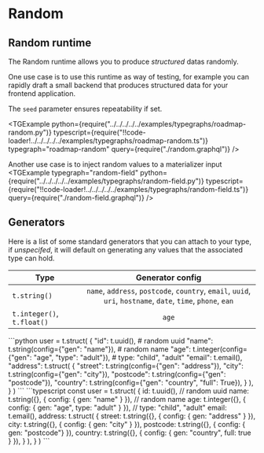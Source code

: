 

# Random

## Random runtime
The Random runtime allows you to produce *structured* datas randomly.

One use case is to use this runtime as way of testing, for example you can rapidly draft a small backend that produces structured data for your frontend application.

The `seed` parameter ensures repeatability if set.

<TGExample
    python={require("../../../../../examples/typegraphs/roadmap-random.py")}
    typescript={require("!!code-loader!../../../../../examples/typegraphs/roadmap-random.ts")}
    typegraph="roadmap-random"
    query={require("./random.graphql")}
/>



Another use case is to inject random values to a materializer input
<TGExample
    typegraph="random-field"
    python={require("../../../../../examples/typegraphs/random-field.py")}
    typescript={require("!!code-loader!../../../../../examples/typegraphs/random-field.ts")}
    query={require("./random-field.graphql")}
/>

## Generators
Here is a list of some standard generators that you can attach to your type, if *unspecifed*, it will default on generating any values that the associated type can hold.

|            Type            |                                               Generator config                                               |
| -------------------------- | :----------------------------------------------------------------------------------------------------------: |
| `t.string()`               | `name`, `address`, `postcode`, `country`, `email`, `uuid`, `uri`, `hostname`, `date`, `time`, `phone`, `ean` |
| `t.integer()`, `t.float()` |                                                    `age`                                                     |


<SDKTabs>
    <TabItem value="python">
```python
user = t.struct(
    {
        "id": t.uuid(),  # random uuid
        "name": t.string(config={"gen": "name"}), # random name
        "age": t.integer(config={"gen": "age", "type": "adult"}), # type: "child", "adult"
        "email": t.email(),
        "address": t.struct(
            {
                "street": t.string(config={"gen": "address"}),
                "city": t.string(config={"gen": "city"}),
                "postcode": t.string(config={"gen": "postcode"}),
                "country": t.string(config={"gen": "country", "full": True}),
            }
        ),
    }
)
```
    </TabItem>
    <TabItem value="typescript">
```typescript
const user = t.struct(
    {
        id: t.uuid(),  // random uuid
        name: t.string({}, { config: { gen: "name" } }), // random name
        age: t.integer({}, { config: { gen: "age", type: "adult" } }), // type: "child", "adult"
        email: t.email(),
        address: t.struct(
            {
                street: t.string({}, { config: { gen: "address" } }),
                city: t.string({}, { config: { gen: "city" } }),
                postcode: t.string({}, { config: { gen: "postcode"} }),
                country: t.string({}, { config: { gen: "country", full: true } }),
            }
        ),
    }
)
```
    </TabItem>
</SDKTabs>


